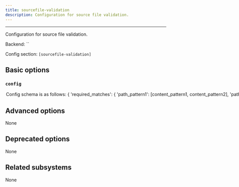```yaml
---
title: sourcefile-validation
description: Configuration for source file validation.
---
```



---

Configuration for source file validation.

Backend: <span className="color--primary">``</span>

Config section: <span className="color--primary">`[sourcefile-validation]`</span>

<span className={styles.options}>

## Basic options

### `config`

<Option
  cli_repr={`--sourcefile-validation-config="{'key1': val1, 'key2': val2, ...}"`}
  env_repr='PANTS_SOURCEFILE_VALIDATION_CONFIG'
  toml_repr={`[sourcefile-validation.config]
key1 = val1
key2 = val2
...`}
  default_repr={`{}`}
>

Config schema is as follows:

```
{
  'required_matches': {
    'path_pattern1': [content_pattern1, content_pattern2],
    'path_pattern2': [content_pattern1, content_pattern3],
    ...
  },
  'path_patterns': [
    {
      'name': path_pattern1',
      'pattern': <path regex pattern>,
      'inverted': True|False (defaults to False),
      'content_encoding': <encoding> (defaults to utf8)
    },
    ...
  ],
  'content_patterns': [
    {
      'name': 'content_pattern1',
      'pattern': <content regex pattern>,
      'inverted': True|False (defaults to False)
    }
    ...
  ]
}
```

Meaning: if a file matches some path pattern, its content must match all
the corresponding content patterns.

</Option>

## Advanced options

None

## Deprecated options

None

## Related subsystems

None

</span>
